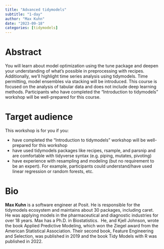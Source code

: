 ```yaml
---
title: "Advanced tidymodels"
subtitle: "1-day"
author: "Max Kuhn"
date: "2023-09-18"
categories: [tidymodels]
---
```


# Abstract

You will learn about model optimization using the tune package and deepen your understanding of what's possible in preprocessing with recipes.
Additionally, we'll highlight time series analysis using tidymodels.
Time permitting, model ensembles via stacking will be introduced.
This course is focused on the analysis of tabular data and does not include deep learning methods.
Participants who have completed the "Introduction to tidymodels" workshop will be well-prepared for this course.

# Target audience

This workshop is for you if you:

-   have completed the "Introduction to tidymodels" workshop will be well-prepared for this workshop
-   have used tidymodels packages like recipes, rsample, and parsnip and are comfortable with tidyverse syntax (e.g. piping, mutates, pivoting)
-   have experience with resampling and modeling (but no requirement to be an expert). For example, participants could understand/have used linear regression or random forests, etc.

# Bio

**Max Kuhn** is a software engineer at Posit.
He is responsible for the tidymodels ecosystem and maintains about 30 packages, including caret.
He was applying models in the pharmaceutical and diagnostic industries for over 18 years.
Max has a Ph.D. in Biostatistics. 
He, and Kjell Johnson, wrote the book Applied Predictive Modeling, which won the Ziegel award from the American Statistical Association.
Their second book, Feature Engineering and Selection, was published in 2019 and the book Tidy Models with R was published in 2022.

